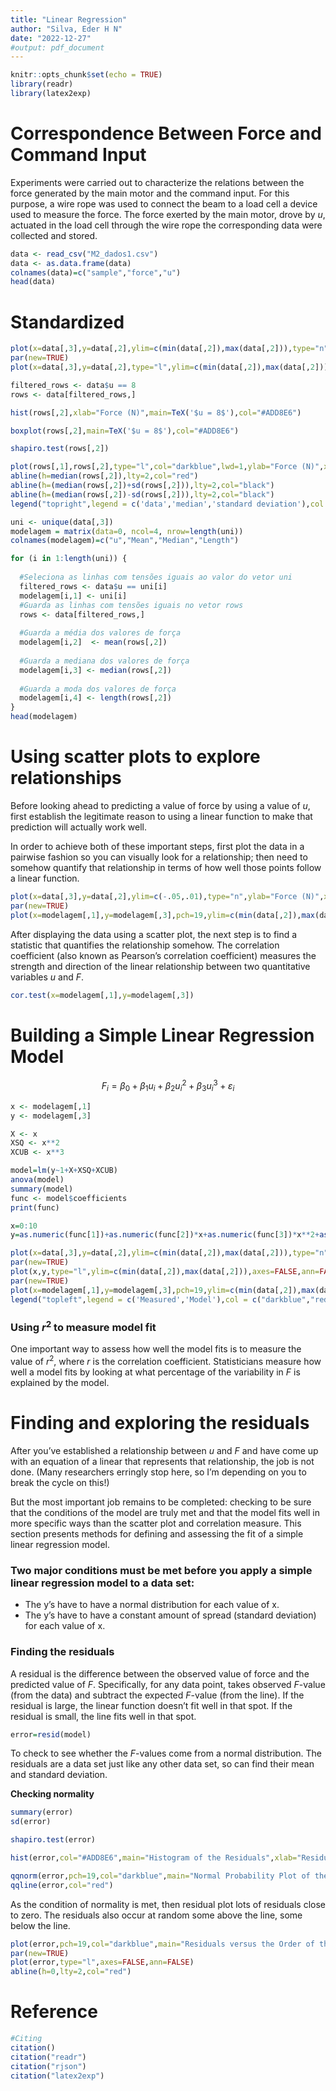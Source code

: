 ```yaml
---
title: "Linear Regression"
author: "Silva, Eder H N"
date: "2022-12-27"
#output: pdf_document
---
```


```r
knitr::opts_chunk$set(echo = TRUE)
library(readr)
library(latex2exp)
```

# Correspondence Between Force and Command Input
Experiments were carried out to characterize the relations between the force generated by the main motor and the command input. For this purpose, a wire rope was used to connect the beam to a load cell a device used to measure the force. The force exerted by the main motor, drove by $u$, actuated in the load cell through the wire rope the corresponding data were collected and stored.


```r
data <- read_csv("M2_dados1.csv")
data <- as.data.frame(data)
colnames(data)=c("sample","force","u")
head(data)
```

# Standardized

```r
plot(x=data[,3],y=data[,2],ylim=c(min(data[,2]),max(data[,2])),type="n",ylab="Force (N)",xlab="Command Input (u)",main="Scatter Plot",bty="l",lwd=2)
par(new=TRUE)
plot(x=data[,3],y=data[,2],type="l",ylim=c(min(data[,2]),max(data[,2])),axes=FALSE,ann=FALSE,col="darkblue",lwd=2)

filtered_rows <- data$u == 8
rows <- data[filtered_rows,]

hist(rows[,2],xlab="Force (N)",main=TeX('$u = 8$'),col="#ADD8E6")

boxplot(rows[,2],main=TeX('$u = 8$'),col="#ADD8E6")

shapiro.test(rows[,2])

plot(rows[,1],rows[,2],type="l",col="darkblue",lwd=1,ylab="Force (N)",xlab="Command Input (u)",main=TeX('$u = 8$'),bty="l")
abline(h=median(rows[,2]),lty=2,col="red") 
abline(h=(median(rows[,2])+sd(rows[,2])),lty=2,col="black") 
abline(h=(median(rows[,2])-sd(rows[,2])),lty=2,col="black") 
legend("topright",legend = c('data','median','standard deviation'),col = c("darkblue","red","black"),lty = c(1,2,2), lwd=2)
```


```r
uni <- unique(data[,3])
modelagem = matrix(data=0, ncol=4, nrow=length(uni))
colnames(modelagem)=c("u","Mean","Median","Length")

for (i in 1:length(uni)) {
  
  #Seleciona as linhas com tensões iguais ao valor do vetor uni
  filtered_rows <- data$u == uni[i]
  modelagem[i,1] <- uni[i]
  #Guarda as linhas com tensões iguais no vetor rows 
  rows <- data[filtered_rows,]
  
  #Guarda a média dos valores de força 
  modelagem[i,2]  <- mean(rows[,2])
  
  #Guarda a mediana dos valores de força 
  modelagem[i,3] <- median(rows[,2])
  
  #Guarda a moda dos valores de força 
  modelagem[i,4] <- length(rows[,2])
}
head(modelagem)
```

# Using scatter plots to explore relationships
 Before looking ahead to predicting a value of force by using a value of $u$, first establish the legitimate reason to using a linear function to make that prediction will actually work well.

 In order to achieve both of these important steps, first plot the data in a pairwise fashion so you can visually look for a relationship; then need to somehow quantify that relationship in terms of how well those points follow a linear function.
 
```r
plot(x=data[,3],y=data[,2],ylim=c(-.05,.01),type="n",ylab="Force (N)",xlab="Command Input (u)",main="Scatter Plot",lwd=2,bty = "l")
par(new=TRUE)
plot(x=modelagem[,1],y=modelagem[,3],pch=19,ylim=c(min(data[,2]),max(data[,2])),axes=FALSE,ann=FALSE,col="darkblue",lwd=1)
```

 After displaying the data using a scatter plot, the next step is to find a statistic that quantifies the relationship somehow. The correlation coefficient (also known as Pearson’s correlation coefficient) measures the strength and direction of the linear relationship between two quantitative variables $u$ and $F$.
 
```r
cor.test(x=modelagem[,1],y=modelagem[,3])
```

# Building a Simple Linear Regression Model

$$F_i=\beta_0 + \beta_1 u_i + \beta_2 u_i^2 + \beta_3 u_i^3 + \varepsilon_i$$

```r
x <- modelagem[,1]
y <- modelagem[,3]

X <- x
XSQ <- x**2
XCUB <- x**3

model=lm(y~1+X+XSQ+XCUB)
anova(model)
summary(model)
func <- model$coefficients
print(func)

x=0:10
y=as.numeric(func[1])+as.numeric(func[2])*x+as.numeric(func[3])*x**2+as.numeric(func[4])*x**3

plot(x=data[,3],y=data[,2],ylim=c(min(data[,2]),max(data[,2])),type="n",ylab="Force (N)",xlab="Command Input (u)",main="Scatter Plot",lwd=2,bty="l")
par(new=TRUE)
plot(x,y,type="l",ylim=c(min(data[,2]),max(data[,2])),axes=FALSE,ann=FALSE,col="red",lwd=2)
par(new=TRUE)
plot(x=modelagem[,1],y=modelagem[,3],pch=19,ylim=c(min(data[,2]),max(data[,2])),axes=FALSE,ann=FALSE,col="darkblue",lwd=1)
legend("topleft",legend = c('Measured','Model'),col = c("darkblue","red"),lty = c(0, 1), lwd=2, pch =c(16, NA))
```

### Using $r^2$ to measure model fit

 One important way to assess how well the model fits is to measure the value of $r^2$, where $r$ is the correlation coefficient. Statisticians measure how well a model fits by looking at what percentage of the variability in $F$ is explained by the model.

# Finding and exploring the residuals

After you’ve established a relationship between $u$ and $F$ and have come up with an equation of a linear that represents that relationship, the job is not done. (Many researchers erringly stop here, so I’m depending on you to break the cycle on this!) 

But the most important job remains to be completed: checking to be sure that the conditions of the model are truly met and that the model fits well in more specific ways than the scatter plot and correlation measure. This section presents methods for defining and assessing the fit of a simple linear regression model.

### Two major conditions must be met before you apply a simple linear regression model to a data set:

- The y’s have to have a normal distribution for each value of x.
- The y’s have to have a constant amount of spread (standard deviation) for each value of x.

### Finding the residuals

A residual is the difference between the observed value of force and the predicted value of $F$. Specifically, for any data point, takes observed $F$-value (from the data) and subtract the expected $F$-value (from the line). If the residual is large, the linear function doesn’t fit well in that spot. If the residual is small, the line fits well in that spot.

```r
error=resid(model)
```

To check to see whether the $F$-values come from a normal distribution. The residuals are a data set just like any other data set, so can find their mean and standard deviation. 
 
 **Checking normality**
 
```r
summary(error)
sd(error)

shapiro.test(error)

hist(error,col="#ADD8E6",main="Histogram of the Residuals",xlab="Residuals")

qqnorm(error,pch=19,col="darkblue",main="Normal Probability Plot of the Residuals",bty = "l")
qqline(error,col="red")

```

 As the condition of normality is met, then residual plot lots of residuals close to zero. The residuals also occur at random some above the line, some below the line.

```r
plot(error,pch=19,col="darkblue",main="Residuals versus the Order of the Data",xlab="Observation Order",ylab="Residual",bty = "l")
par(new=TRUE)
plot(error,type="l",axes=FALSE,ann=FALSE)
abline(h=0,lty=2,col="red") 
```

# Reference
```r
#Citing
citation()
citation("readr")
citation("rjson")
citation("latex2exp")
```
